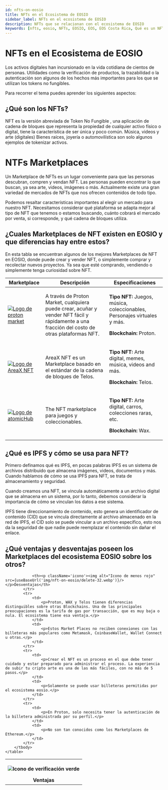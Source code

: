 ```yaml
---
id: nfts-on-eosio
title: NFTs en el Ecosistema de EOSIO
sidebar_label: NFTs en el ecosistema de EOSIO
description: NFTs que se relacionan con el ecosistema de EOSIO
keywords: [nfts, eosio, NFTs, EOSIO, EOS, EOS Costa Rica, Qué es un NFT, Para que sirven los NFT]
---
```


# NFTs en el Ecosistema de EOSIO



Los activos digitales han incursionado en la vida cotidiana de cientos de personas. Utilidades como la verificación de productos, la trazabilidad o la autenticación son algunos de los hechos más importantes para los que se utilizan los tokens no fungibles.

Para recorrer el tema puedes aprender los siguientes aspectos:

## ¿Qué son los NFTs?

NFT es la versión abreviada de Token No Fungible , una aplicación de cadena de bloques que representa la propiedad de cualquier activo físico o digital, tiene la característica de ser única y poco común. Música, videos y arte (digitales) Bienes raíces, joyería o automovilística son solo algunos ejemplos de tokenizar activos.

# NTFs Marketplaces

Un Marketplace de NFTs es un lugar conveniente para que las personas descubran, compren y vendan NFT. Las personas pueden encontrar lo que buscan, ya sea arte, videos, imágenes o más.
Actualmente existe una gran variedad de mercados de NFTs que nos ofrecen contenidos de todo tipo. 

Podemos resaltar características importantes al elegir un mercado para nuestro NFT.
Necesitamos considerar qué plataforma se adapta mejor al tipo de NFT que tenemos o estamos buscando, cuánto cobrará el mercado por venta, si corresponde, y qué cadena de bloques utiliza. 

## ¿Cuales Marketplaces de NFT existen en EOSIO y que diferencias hay entre estos?

En esta tabla se encuentran algunos de los mejores Marketplaces de NFT en EOSIO, donde puede crear y vender NFT, o simplemente comprar y recolectar nuevos proyectos. Ya sea que esté comprando, vendiendo o simplemente tenga curiosidad sobre NFT.

<Grid className='table-nft-marketplaces'>
			<table>
                <tbody>
			        <tr>
                        <th>Marketplace</th>
                        <th>Descripción</th>
                        <th>Especificaciones</th>
                    </tr>
                </tbody>
                <tbody>
                    <tr>
                        <td>
                            <a href="https://www.protonmarket.com/">
                                <img alt="Logo de proton market" src="https://www.protonmarket.com/beta-logo.svg"/>
                            </a>
                        </td>
                        <td>
                            <p>A través de Proton Market, cualquiera puede crear, acuñar y vender NFT fácil y rápidamente a una fracción del costo de otras plataformas NFT.</p>
                        </td>
                        <td>
                            <p><strong>Tipo NFT:</strong> Juegos, música, coleccionables, Personajes virtuales y más.</p>
                            <p><strong>Blockchain:</strong> Proton.</p>
                        </td>
                    </tr>
                    <tr>
                        <td>
                            <a href="https://areaxnft.com/">
                                <img alt="Logo de AreaX NFT" src="https://areaxnft.com/img/areax%20logo%20light.68b6831b.svg"/>
                            </a>
                        </td>
                        <td>
                            <p>AreaX NFT es un Marketplace basado en el estándar de la cadena de bloques de Telos.</p>
                        </td>
                        <td>
                            <p><strong>Tipo NFT:</strong> Arte digital, memes, música, videos and más.</p>
                            <p><strong>Blockchain:</strong> Telos.</p>
                        </td>
                    </tr>
                    <tr>
                        <td>
                            <a href="https://wax.atomichub.io/">
                                <img alt="Logo de atomicHub" className='atomicHubLogo' src="https://wax.atomichub.io/images/logos/atomichub.svg"/>
                            </a>
                        </td>
                        <td>
                            <p>The NFT marketplace para juegos y coleccionables.</p>
                        </td>
                        <td>
                            <p><strong>Tipo NFT:</strong> Arte digital, carros, colecciones raras, etc.</p>
                            <p><strong>Blockchain:</strong> Wax.</p>
                        </td>
                    </tr>
                </tbody>
			</table>
		</Grid>

## ¿Qué es IPFS y cómo se usa para NFT?

Primero definamos qué es IPFS, en pocas palabras IPFS es un sistema de archivos distribuido que almacena imágenes, videos, documentos y más. Cuando hablamos de cómo se usa IPFS para NFT, se trata de almacenamiento y seguridad.

Cuando creamos una NFT, se vincula automáticamente a un archivo digital que se almacena en un sistema, por lo tanto, debemos considerar la importancia de cómo se vinculan los datos a ese sistema.

IPFS tiene direccionamiento de contenido, esto genera un identificador de contenido (CID) que se vincula directamente al archivo almacenado en la red de IPFS, el CID solo se puede vincular a un archivo específico, esto nos da la seguridad de que nadie puede reemplazar el contenido sin dañar el enlace.

## ¿Qué ventajas y desventajas poseen los Marketplaces del ecosistema EOSIO sobre los otros?


<Grid className='table-nft-marketplaces'>
    <table>
        <tbody>
            <tr>
                <th><p className='icono'><img alt="Icono de verificación verde" src={useBaseUrl('img/nft-on-eosio/check-32.webp')}/></p>Ventajas</th>
                
                <th><p className='icono'><img alt="Icono de menos rojo" src={useBaseUrl('img/nft-on-eosio/delete-32.webp')}/></p>Desventajas</th>
            </tr>
            <tr>
                <td>
                    <p>Proton, WAX y Telos tienen diferencias distinguibles sobre otras Blockchains. Una de las principales preocupaciones es la tarifa de gas por transacción, que es muy baja o nula. El ecosistema tiene esa ventaja.</p>
                </td>
                <td>
                    <p>Estos Market Places no reciben conexiones con las billeteras más populares como Metamask, CoinbaseWallet, Wallet Connect u otras.</p>
                </td>
            </tr>
            <tr>
                <td>
                    <p>Crear el NFT es un proceso en el que debe tener cuidado y estar preparado para administrar el proceso. La experiencia de subir tu cripto arte es una de las más fáciles, con no más de 5 pasos.</p>
                </td>
                <td>
                    <p>Solamente se puede usar billeteras permitidas por el ecosistema eosio.</p>
                </td>
            </tr>
            <tr>
                <td>
                    <p>En Proton, solo necesita tener la autenticación de la billetera administrada por su perfil.</p>
                </td>
                <td>
                    <p>No son tan conocidos como los Marketplaces de Ethereum.</p>
                </td>
            </tr>
        </tbody>
    </table>
</Grid>